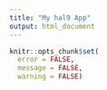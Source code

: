 ```yaml
---
title: "My hal9 App"
output: html_document
---
```


```r

knitr::opts_chunk$set(
  error = FALSE,
  message = FALSE,
  warning = FALSE)
  
```


